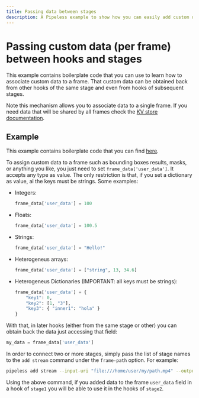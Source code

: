 ```yaml
---
title: Passing data between stages
description: A Pipeless example to show how you can easily add custom data to a frame, making it available for subsequent hooks.
---
```


# Passing custom data (per frame) between hooks and stages


This example contains boilerplate code that you can use to learn how to associate custom data to a frame. That custom data can be obtained back from other hooks of the same stage and even from hooks of subsequent stages.

Note this mechanism allows you to associate data to a single frame. If you need data that will be shared by all frames check the [KV store documentation](/v1/kvstore).

## Example

This example contains boilerplate code that you can find [here](https://github.com/pipeless-ai/pipeless/tree/main/examples/custom-data).

To assign custom data to a frame such as bounding boxes results, masks, or anything you like, you just need to set `frame_data['user_data']`. It accepts any type as value. The only restriction is that, if you set a dictionary as value, al the keys must be strings. Some examples:

* Integers:
    ```python copy
    frame_data['user_data'] = 100
    ```
* Floats:
    ```python copy
    frame_data['user_data'] = 100.5
    ```
* Strings:
    ```python copy
    frame_data['user_data'] = "Hello!"
    ```
* Heterogeneus arrays:
    ```python copy
    frame_data['user_data'] = ["string", 13, 34.6]
    ```
* Heterogeneus Dictionaries (IMPORTANT: all keys must be strings):
    ```python copy
    frame_data['user_data'] = {
        "key1": 0,
        "key2": [1, "3"],
        "key3": { "inner1": "hola" }
    }
    ```
With that, in later hooks (either from the same stage or other) you can obtain back the data just accessing that field:

```python copy
my_data = frame_data['user_data']
```

In order to connect two or more stages, simply pass the list of stage names to the `add stream` command under the `frame-path` option. For example:

```bash copy
pipeless add stream --input-uri "file:///home/user/my/path.mp4" --output-uri "screen" --frame-path "stage1,stage2"
```

Using the above command, if you added data to the frame `user_data` field in a hook of `stage1` you will be able to use it in the hooks of `stage2`.
